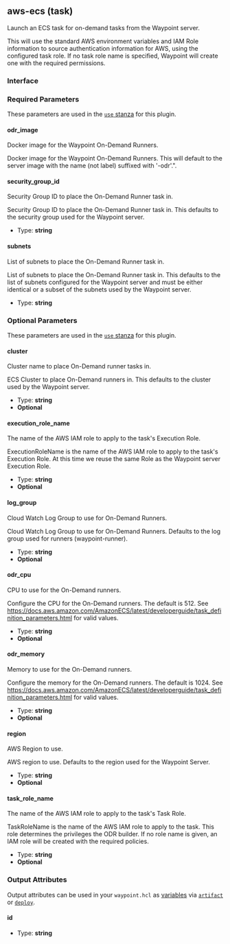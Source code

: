 ## aws-ecs (task)

Launch an ECS task for on-demand tasks from the Waypoint server.

This will use the standard AWS environment variables and IAM Role information to
source authentication information for AWS, using the configured task role.
If no task role name is specified, Waypoint will create one with the required
permissions.

### Interface

### Required Parameters

These parameters are used in the [`use` stanza](/waypoint/docs/waypoint-hcl/use) for this plugin.

#### odr_image

Docker image for the Waypoint On-Demand Runners.

Docker image for the Waypoint On-Demand Runners. This will
default to the server image with the name (not label) suffixed with '-odr'.".

#### security_group_id

Security Group ID to place the On-Demand Runner task in.

Security Group ID to place the On-Demand Runner task in. This defaults to the security group used for the Waypoint server.

- Type: **string**

#### subnets

List of subnets to place the On-Demand Runner task in.

List of subnets to place the On-Demand Runner task in. This defaults to the list of subnets configured for the Waypoint server and must be either identical or a subset of the subnets used by the Waypoint server.

- Type: **string**

### Optional Parameters

These parameters are used in the [`use` stanza](/waypoint/docs/waypoint-hcl/use) for this plugin.

#### cluster

Cluster name to place On-Demand runner tasks in.

ECS Cluster to place On-Demand runners in. This defaults to the cluster used by the Waypoint server.

- Type: **string**
- **Optional**

#### execution_role_name

The name of the AWS IAM role to apply to the task's Execution Role.

ExecutionRoleName is the name of the AWS IAM role to apply to the task's Execution Role. At this time we reuse the same Role as the Waypoint server Execution Role.

- Type: **string**
- **Optional**

#### log_group

Cloud Watch Log Group to use for On-Demand Runners.

Cloud Watch Log Group to use for On-Demand Runners. Defaults to the log group used for runners (waypoint-runner).

- Type: **string**
- **Optional**

#### odr_cpu

CPU to use for the On-Demand runners.

Configure the CPU for the On-Demand runners. The default is 512. See https://docs.aws.amazon.com/AmazonECS/latest/developerguide/task_definition_parameters.html for valid values.

- Type: **string**
- **Optional**

#### odr_memory

Memory to use for the On-Demand runners.

Configure the memory for the On-Demand runners. The default is 1024. See https://docs.aws.amazon.com/AmazonECS/latest/developerguide/task_definition_parameters.html for valid values.

- Type: **string**
- **Optional**

#### region

AWS Region to use.

AWS region to use. Defaults to the region used for the Waypoint Server.

- Type: **string**
- **Optional**

#### task_role_name

The name of the AWS IAM role to apply to the task's Task Role.

TaskRoleName is the name of the AWS IAM role to apply to the task. This role determines the privileges the ODR builder. If no role name is given, an IAM role will be created with the required policies.

- Type: **string**
- **Optional**

### Output Attributes

Output attributes can be used in your `waypoint.hcl` as [variables](/waypoint/docs/waypoint-hcl/variables) via [`artifact`](/waypoint/docs/waypoint-hcl/variables/artifact) or [`deploy`](/waypoint/docs/waypoint-hcl/variables/deploy).

#### id

- Type: **string**
